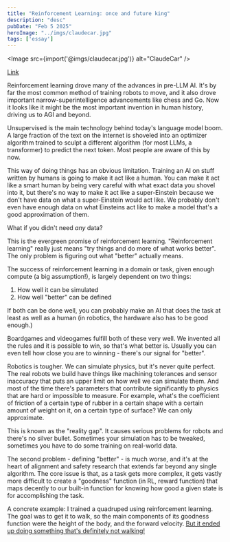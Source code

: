```yaml
---
title: "Reinforcement Learning: once and future king"
description: "desc"
pubDate: "Feb 5 2025"
heroImage: "../imgs/claudecar.jpg"
tags: ['essay']
---
```



<Image src={import('@imgs/claudecar.jpg')} alt="ClaudeCar" />

[Link](https://github.com/pwspen)

Reinforcement learning drove many of the advances in pre-LLM AI. It's by far the most common method of training robots to move, and it also drove important narrow-superintelligence advancements like chess and Go. Now it looks like it might be the most important invention in human history, driving us to AGI and beyond.

Unsupervised is the main technology behind today's language model boom. A large fraction of the text on the internet is shoveled into an optimizer algorithm trained to sculpt a different algorithm (for most LLMs, a transformer) to predict the next token. Most people are aware of this by now.

This way of doing things has an obvious limitation. Training an AI on stuff written by humans is going to make it act like a human. You can make it act like a smart human by being very careful with what exact data you shovel into it, but there's no way to make it act like a super-Einstein because we don't have data on what a super-Einstein would act like. We probably don't even have enough data on what Einsteins act like to make a model that's a good approximation of them.

What if you didn't need *any* data?

This is the evergreen promise of reinforcement learning. "Reinforcement learning" really just means "try things and do more of what works better". The only problem is figuring out what "better" actually means.

The success of reinforcement learning in a domain or task, given enough compute (a big assumption!), is largely dependent on two things:
1. How well it can be simulated
2. How well "better" can be defined

If both can be done well, you can probably make an AI that does the task at least as well as a human (in robotics, the hardware also has to be good enough.)

Boardgames and videogames fulfill both of these very well. We invented all the rules and it is possible to win, so that's what better is. Usually you can even tell how close you are to winning - there's our signal for "better".

Robotics is tougher. We can simulate physics, but it's never quite perfect. The real robots we build have things like machining tolerances and sensor inaccuracy that puts an upper limit on how well we can simulate them. And most of the time there's parameters that contribute significantly to physics that are hard or impossible to measure. For example, what's the coefficient of friction of a certain type of rubber in a certain shape with a certain amount of weight on it, on a certain type of surface? We can only approximate.

This is known as the "reality gap". It causes serious problems for robots and there's no silver bullet. Sometimes your simulation has to be tweaked, sometimes you have to do some training on real-world data.

The second problem - defining "better" - is much worse, and it's at the heart of alignment and safety research that extends far beyond any single algorithm. The core issue is that, as a task gets more complex, it gets vastly more difficult to create a "goodness" function (in RL, reward function) that maps decently to our built-in function for knowing how good a given state is for accomplishing the task.

A concrete example: I trained a quadruped using reinforcement learning. The goal was to get it to walk, so the main components of its goodness function were the height of the body, and the forward velocity. [But it ended up doing something that's definitely not walking!](/headwalk.html)
